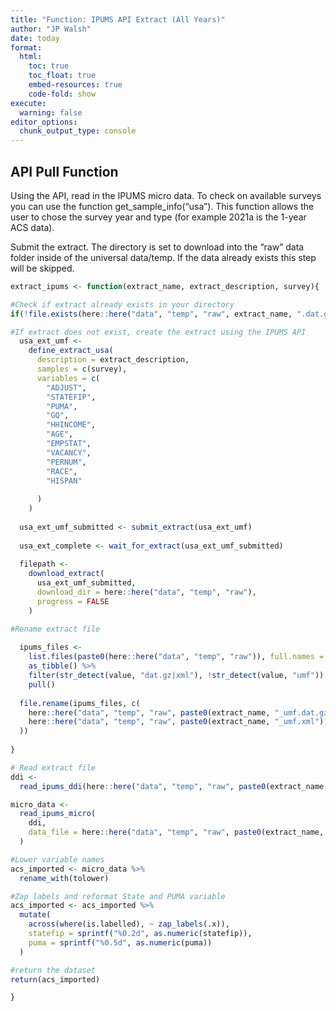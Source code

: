 ```yaml
---
title: "Function: IPUMS API Extract (All Years)"
author: "JP Walsh"
date: today
format:
  html:
    toc: true
    toc_float: true
    embed-resources: true
    code-fold: show
execute: 
  warning: false
editor_options: 
  chunk_output_type: console
---
```


## API Pull Function

Using the API, read in the IPUMS micro data. To check on available surveys you can use the function get_sample_info("usa"). This function allows the user to chose the survey year and type (for example 2021a is the 1-year ACS data).

Submit the extract. The directory is set to download into the "raw" data folder inside of the universal data/temp. If the data already exists this step will be skipped.

```r
extract_ipums <- function(extract_name, extract_description, survey){

#Check if extract already exists in your directory
if(!file.exists(here::here("data", "temp", "raw", extract_name, ".dat.gz"))){

#If extract does not exist, create the extract using the IPUMS API
  usa_ext_umf <-
    define_extract_usa(
      description = extract_description,
      samples = c(survey),
      variables = c(
        "ADJUST",
        "STATEFIP",
        "PUMA",
        "GQ",
        "HHINCOME",
        "AGE",
        "EMPSTAT",
        "VACANCY",
        "PERNUM",
        "RACE",
        "HISPAN"
        
      )
    )
  
  usa_ext_umf_submitted <- submit_extract(usa_ext_umf)
  
  usa_ext_complete <- wait_for_extract(usa_ext_umf_submitted)
  
  filepath <-
    download_extract(
      usa_ext_umf_submitted,
      download_dir = here::here("data", "temp", "raw"),
      progress = FALSE
    )

#Rename extract file
  
  ipums_files <-
    list.files(paste0(here::here("data", "temp", "raw")), full.names = TRUE) %>%
    as_tibble() %>%
    filter(str_detect(value, "dat.gz|xml"), !str_detect(value, "umf")) %>%
    pull()
  
  file.rename(ipums_files, c(
    here::here("data", "temp", "raw", paste0(extract_name, "_umf.dat.gz")),
    here::here("data", "temp", "raw", paste0(extract_name, "_umf.xml"))
  ))
  
}

# Read extract file
ddi <-
  read_ipums_ddi(here::here("data", "temp", "raw", paste0(extract_name, "_umf.xml")))

micro_data <-
  read_ipums_micro(
    ddi,
    data_file = here::here("data", "temp", "raw", paste0(extract_name, "_umf.dat.gz"))
  )

#Lower variable names
acs_imported <- micro_data %>%
  rename_with(tolower) 

#Zap labels and reformat State and PUMA variable
acs_imported <- acs_imported %>%
  mutate(
    across(where(is.labelled), ~ zap_labels(.x)),
    statefip = sprintf("%0.2d", as.numeric(statefip)),
    puma = sprintf("%0.5d", as.numeric(puma))
  )

#return the dataset
return(acs_imported)

}

```

